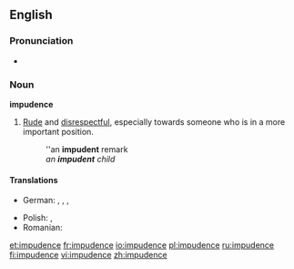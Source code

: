 ==English==

===Pronunciation===
*{{audio|en-us-impudent.ogg|Audio (US)}}

===Noun===
'''impudence'''
#[[rude|Rude]] and [[disrespectful]], especially towards someone who is in a more important position.
#: ''an '''impudent''' remark
#:''an '''impudent''' child''
====Translations====
{{top}}
* German: {{t|de|Flegelei|f}}, {{t|de|Frechheit|f}}, {{t|de|Unverschämtheit|f}}, {{t|de|Vermessenheit|f}} 
{{mid}}
* Polish: {{t|pl|bezczelność}} {{g|Polish}}, {{t|pl|zuchwalstwo}} {{g|Polish}}
* Romanian: {{t|ro|obrăznicie|f}}
{{bottom}}

[[et:impudence]]
[[fr:impudence]]
[[io:impudence]]
[[pl:impudence]]
[[ru:impudence]]
[[fi:impudence]]
[[vi:impudence]]
[[zh:impudence]]